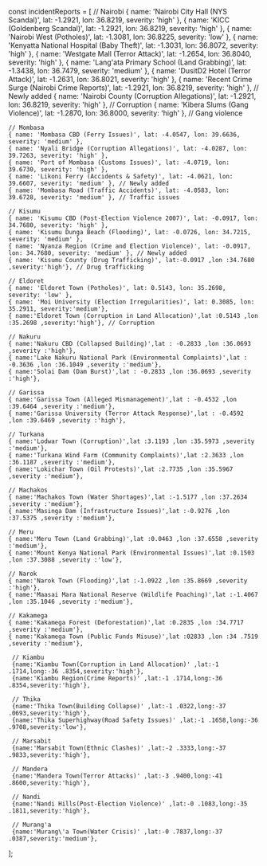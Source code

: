 const incidentReports = [
    // Nairobi
    { name: 'Nairobi City Hall (NYS Scandal)', lat: -1.2921, lon: 36.8219, severity: 'high' },
    { name: 'KICC (Goldenberg Scandal)', lat: -1.2921, lon: 36.8219, severity: 'high' },
    { name: 'Nairobi West (Potholes)', lat: -1.3081, lon: 36.8225, severity: 'low' },
    { name: 'Kenyatta National Hospital (Baby Theft)', lat: -1.3031, lon: 36.8072, severity: 'high' },
    { name: 'Westgate Mall (Terror Attack)', lat: -1.2654, lon: 36.8040, severity: 'high' },
    { name: 'Lang\'ata Primary School (Land Grabbing)', lat: -1.3438, lon: 36.7479, severity: 'medium' },
    { name: 'DusitD2 Hotel (Terror Attack)', lat: -1.2631, lon: 36.8021, severity: 'high' },
    { name: 'Recent Crime Surge (Nairobi Crime Reports)', lat: -1.2921, lon: 36.8219, severity: 'high' }, // Newly added
    { name: 'Nairobi County (Corruption Allegations)', lat: -1.2921, lon: 36.8219, severity: 'high' }, // Corruption
    { name: 'Kibera Slums (Gang Violence)', lat: -1.2870, lon: 36.8000, severity: 'high' }, // Gang violence

    // Mombasa
    { name: 'Mombasa CBD (Ferry Issues)', lat: -4.0547, lon: 39.6636, severity: 'medium' },
    { name: 'Nyali Bridge (Corruption Allegations)', lat: -4.0287, lon: 39.7263, severity: 'high' },
    { name: 'Port of Mombasa (Customs Issues)', lat: -4.0719, lon: 39.6730, severity: 'high' },
    { name: 'Likoni Ferry (Accidents & Safety)', lat: -4.0621, lon: 39.6607, severity: 'medium' }, // Newly added
    { name: 'Mombasa Road (Traffic Accidents)', lat: -4.0583, lon: 39.6728, severity: 'medium' }, // Traffic issues

    // Kisumu
    { name: 'Kisumu CBD (Post-Election Violence 2007)', lat: -0.0917, lon: 34.7680, severity: 'high' },
    { name: 'Kisumu Dunga Beach (Flooding)', lat: -0.0726, lon: 34.7215, severity: 'medium' },
    { name: 'Nyanza Region (Crime and Election Violence)', lat: -0.0917, lon: 34.7680, severity: 'medium' }, // Newly added
    { name: 'Kisumu County (Drug Trafficking)', lat:-0.0917 ,lon :34.7680 ,severity:'high'}, // Drug trafficking

    // Eldoret
    { name: 'Eldoret Town (Potholes)', lat: 0.5143, lon: 35.2698, severity: 'low' },
    { name: 'Moi University (Election Irregularities)', lat: 0.3085, lon: 35.2911, severity:'medium'},
    { name:'Eldoret Town (Corruption in Land Allocation)',lat :0.5143 ,lon :35.2698 ,severity:'high'}, // Corruption 

    // Nakuru
    { name:'Nakuru CBD (Collapsed Building)',lat : -0.2833 ,lon :36.0693 ,severity :'high'},
    { name:'Lake Nakuru National Park (Environmental Complaints)',lat : -0.3636 ,lon :36.1049 ,severity :'medium'},
    { name:'Solai Dam (Dam Burst)',lat : -0.2833 ,lon :36.0693 ,severity :'high'},
    
    // Garissa
    { name:'Garissa Town (Alleged Mismanagement)',lat : -0.4532 ,lon :39.6464 ,severity :'medium'},
    { name:'Garissa University (Terror Attack Response)',lat : -0.4592 ,lon :39.6469 ,severity :'high'},
    
    // Turkana
    { name:'Lodwar Town (Corruption)',lat :3.1193 ,lon :35.5973 ,severity :'medium'},
    { name:'Turkana Wind Farm (Community Complaints)',lat :2.3633 ,lon :36.1187 ,severity :'medium'},
    { name:'Lokichar Town (Oil Protests)',lat :2.7735 ,lon :35.5967 ,severity :'medium'},
    
    // Machakos
    { name:'Machakos Town (Water Shortages)',lat :-1.5177 ,lon :37.2634 ,severity :'medium'},
    { name:'Masinga Dam (Infrastructure Issues)',lat :-0.9276 ,lon :37.5375 ,severity :'medium'},
    
    // Meru
    { name:'Meru Town (Land Grabbing)',lat :0.0463 ,lon :37.6558 ,severity :'medium'},
    { name:'Mount Kenya National Park (Environmental Issues)',lat :0.1503 ,lon :37.3088 ,severity :'low'},
    
    // Narok
    { name:'Narok Town (Flooding)',lat :-1.0922 ,lon :35.8669 ,severity :'high'},
    { name:'Maasai Mara National Reserve (Wildlife Poaching)',lat :-1.4067 ,lon :35.1046 ,severity :'medium'},
    
    // Kakamega
    { name:'Kakamega Forest (Deforestation)',lat :0.2835 ,lon :34.7717 ,severity :'medium'},
    { name:'Kakamega Town (Public Funds Misuse)',lat :02833 ,lon :34 .7519 ,severity :'medium'},
    
     // Kiambu
     {name:'Kiambu Town(Corruption in Land Allocation)' ,lat:-1 .1714,long:-36 .8354,severity:'high'}, 
     {name:'Kiambu Region(Crime Reports)' ,lat:-1 .1714,long:-36 .8354,severity:'high'}, 
    
     // Thika
     {name:'Thika Town(Building Collapse)' ,lat:-1 .0322,long:-37 .0693,severity:'high'}, 
     {name:'Thika Superhighway(Road Safety Issues)' ,lat:-1 .1658,long:-36 .9708,severity:'low'}, 
    
     // Marsabit
     {name:'Marsabit Town(Ethnic Clashes)' ,lat:-2 .3333,long:-37 .9833,severity:'high'}, 
    
     // Mandera
     {name:'Mandera Town(Terror Attacks)' ,lat:-3 .9400,long:-41 .8600,severity:'high'}, 
    
     // Nandi
     {name:'Nandi Hills(Post-Election Violence)' ,lat:-0 .1083,long:-35 .1811,severity:'high'}, 
    
     // Murang'a
     {name:'Murang\'a Town(Water Crisis)' ,lat:-0 .7837,long:-37 .0387,severity:'medium'}, 
];